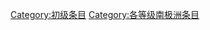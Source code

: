 {{catmore1|[[Wikipedia:南极洲专题|Wikipedia:南极洲专题]]}}
{{Articles by Quality| topic=南极洲|project=南极洲|format=TOC}}
{{Wikipedia category}}
{{emptycat}}
[[Category:初级条目|Category:初级条目]]
[[Category:各等级南极洲条目|Category:各等级南极洲条目]]